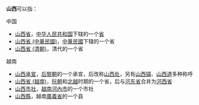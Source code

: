 '''山西'''可以指：
;中国
* [[山西省|山西省]]，[[中华人民共和国|中华人民共和国]]下辖的一个[[省|省]]
* [[山西省_(中華民國)|山西省 (中華民國)]]，[[中華民國|中華民國]]下辖的一个省
* [[山西省_(清朝)|山西省 (清朝)]]，清代的一个省

;越南
* [[山西承宣|山西承宣]]，[[后黎朝|后黎朝]]的一个承宣，后改称[[山西处|山西处]]，另有[[山西镇|山西镇]]、[[山西道|山西道]]多种称呼
* [[山西省_(越南)|山西省 (越南)]]，[[阮朝|阮朝]]和[[北越|北越]]时期的一个省，后与[[河东省|河东省]]合并为[[河西省_(越南)|河西省]]
* [[山西市社|山西市社]]，[[越南|越南]][[河內市|河內市]]的一个市社
* [[山西縣|山西縣]]，越南[[廣義省|廣義省]]的一个县
{{disambiguation|S山|Cat=二字地名消歧义}}